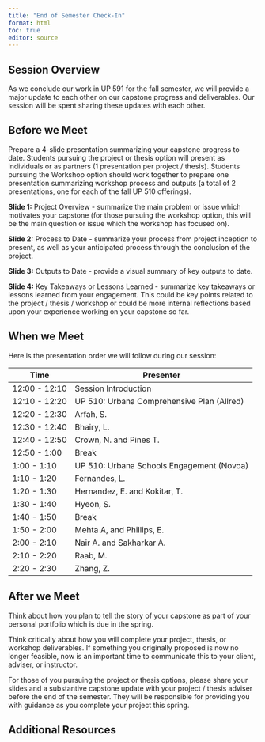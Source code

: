 ```yaml
---
title: "End of Semester Check-In"
format: html
toc: true
editor: source
---
```


## Session Overview

As we conclude our work in UP 591 for the fall semester, we will provide a major update to each other on our capstone progress and deliverables. Our session will be spent sharing these updates with each other.

## Before we Meet

Prepare a 4-slide presentation summarizing your capstone progress to date. Students pursuing the project or thesis option will present as individuals or as partners (1 presentation per project / thesis). Students pursuing the Workshop option should work together to prepare one presentation summarizing workshop process and outputs (a total of 2 presentations, one for each of the fall UP 510 offerings).

**Slide 1:** Project Overview - summarize the main problem or issue which motivates your capstone (for those pursuing the workshop option, this will be the main question or issue which the workshop has focused on).

**Slide 2:** Process to Date - summarize your process from project inception to present, as well as your anticipated process through the conclusion of the project.

**Slide 3:** Outputs to Date - provide a visual summary of key outputs to date.

**Slide 4:** Key Takeaways or Lessons Learned - summarize key takeaways or lessons learned from your engagement. This could be key points related to the project / thesis / workshop or could be more internal reflections based upon your experience working on your capstone so far.

## When we Meet

Here is the presentation order we will follow during our session:

| Time          | Presenter                                  |
|---------------|--------------------------------------------|
| 12:00 - 12:10 | Session Introduction                       |
| 12:10 - 12:20 | UP 510: Urbana Comprehensive Plan (Allred) |
| 12:20 - 12:30 | Arfah, S.                                  |
| 12:30 - 12:40 | Bhairy, L.                                 |
| 12:40 - 12:50 | Crown, N. and Pines T.                     |
| 12:50 - 1:00  | Break                                      |
| 1:00 - 1:10   | UP 510: Urbana Schools Engagement (Novoa)  |
| 1:10 - 1:20   | Fernandes, L.                              |
| 1:20 - 1:30   | Hernandez, E. and Kokitar, T.              |
| 1:30 - 1:40   | Hyeon, S.                                  |
| 1:40 - 1:50   | Break                                      |
| 1:50 - 2:00   | Mehta A, and Phillips, E.                  |
| 2:00 - 2:10   | Nair A. and Sakharkar A.                   |
| 2:10 - 2:20   | Raab, M.                                   |
| 2:20 - 2:30   | Zhang, Z.                                  |

## After we Meet

Think about how you plan to tell the story of your capstone as part of your personal portfolio which is due in the spring.

Think critically about how you will complete your project, thesis, or workshop deliverables. If something you originally proposed is now no longer feasible, now is an important time to communicate this to your client, adviser, or instructor.

For those of you pursuing the project or thesis options, please share your slides and a substantive capstone update with your project / thesis adviser before the end of the semester. They will be responsible for providing you with guidance as you complete your project this spring.

## Additional Resources
